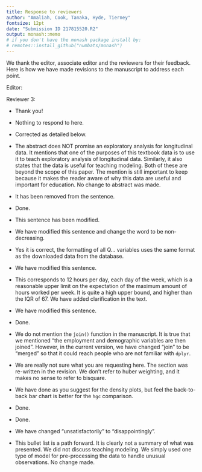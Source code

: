 ```yaml
---
title: Response to reviewers
author: "Amaliah, Cook, Tanaka, Hyde, Tierney"
fontsize: 12pt
date: "Submission ID 217815520.R2"
output: monash::memo
# if you don't have the monash package install by:
# remotes::install_github("numbats/monash")
---
```


We thank the editor, associate editor and the reviewers for their feedback. Here is how we have made revisions to the manuscript to address each point. 


Editor: \textcolor{violet}{The reviews are in general quite favorable and suggest that, subject to the minor revisions that the paper would be suitable for publication as part of the special issue on reproducibility and responsible workflow.} 

Reviewer 3: \textcolor{violet}{Thank you for this revision.  My minor comments and corrections are all well addressed, and I particularly commend the authors for their changes to Section 3.4.  It was a great idea to create a Shiny app showing the exploratory process that lead to your choice of threshold; this feels far more justifiable and reproducible than reporting the final number alone.}

* Thank you!

\section*{Associate editor}

\textcolor{violet}{While the data are interesting, the necessary details for a pedagogical application or case study are still largely missing. The manuscript reads more like a paper about the R package, something for a software journal. In my last review, I had missed that this was for a special issue, still I agree with the reviewer that the clear contributions to educators other than its use in class are plenty, but not fully described.}

* Nothing to respond to here.

\textcolor{violet}{The main item left to be addressed is polish. This twice-revised manuscript still contains several places where authors are missing words, awkward phrasing, or grammatical errors.}

* Corrected as detailed below.

\textcolor{violet}{The abstract promises a discussion of the process for cleaning data and exploratory analyses for longitudinal data. The latter is not provided, nor is a discussion about how that might be done in a class activity. This is a place for adding another clear contribution to educators. (Alternatively it can be deleted).}

* The abstract does NOT promise an exploratory analysis for longitudinal data. It mentions that one of the purposes of this textbook data is to use it to teach exploratory analysis of longitudinal data. Similarly, it also states that the data is useful for teaching modeling. Both of these are beyond the scope of this paper. The mention is still important to keep because it makes the reader aware of why this data are useful and important for education. No change to abstract was made.

\textcolor{violet}{(page 10, line 18) “these” is errant}

* It has been removed from the sentence.

\textcolor{violet}{(page 11, line 14) Providing one or two sentences about the use of pivot\_longer() would help readers gain insight and motivate clicking the link to the code.}

* Done.

\textcolor{violet}{(page 11, line 35) The sentence beginning “This information is provided” is missing at least one word.}

* This sentence has been modified. 

\textcolor{violet}{(page 12, line 49) There is still the error stating that education should only increase. Certainly, you mean non-decreasing.}

* We have modified this sentence and change the word to be non-decreasing. 

\textcolor{violet}{(page 13, line 24) I’m just checking that all Q... variables are correct. The formatting is inconsistent; e.g., Q3-8A versus Q1-3\_A}

* Yes it is correct, the formatting of all Q... variables uses the same format as the downloaded data from the database. 

\textcolor{violet}{(page 13, line 36) The sentence beginning “Our target variables” is missing at least one word.}

* We have modified this sentence. 

\textcolor{violet}{(page 14, line 20) Why is 84 hours the cut-off? This seems to be an arbitrary choice.}

* This corresponds to 12 hours per day, each day of the week, which is a reasonable upper limit on the expectation of the maximum amount of hours worked per week. It is quite a high upper bound, and higher than the IQR of 67. We have added clarification in the text.

\textcolor{violet}{(page 15, line 3) The sentence beginning “For stwork variable” is missing at least one word.}

* We have modified this sentence. 

\textcolor{violet}{(page 15, line 3)  It might be helpful for readers if you refer to variables as what they are and put the column title in parentheses.
}

* Done.

\textcolor{violet}{(page 15, line 15) Providing one or two sentences about the use of join() would help readers gain insight into what the authors are doing here.}

* We do not mention the `join()` function in the manuscript. It is true that we mentioned "the employment and demographic variables are then joined". However, in the current version, we have changed "join" to be "merged" so that it could reach people who are not familiar with `dplyr`. 

\textcolor{violet}{(page 22, line 5) The default for rlm is huber weighting which never applies a weight of 0. You may have meant bisquare, but that change should be discussed.}

* We are really not sure what you are requesting here. The section was re-written in the revision. We don't refer to huber weighting, and it makes no sense to refer to bisquare.

\textcolor{violet}{(page 28, figure 7) This is a helpful graph, but perhaps making the barplot “position dodge” and the density plots overlapping with transparency would sell your point better. This graphic makes the point, but the suggestions I made may produce more compelling evidence.}

* We have done as you suggest for the density plots, but feel the back-to-back bar chart is better for the `hgc` comparison.

\textcolor{violet}{(page 29, line 21) The sentence “The highest grade completed has some confusion” should be rewritten.}

* Done.

\textcolor{violet}{(page 29, line 37) Naming the function would be helpful for readers interested in using it.}

* Done.

\textcolor{violet}{(page 31, line 9) Certainly you don’t mean to say that you’ve created data ”unsatisfactorily far from” the original.}

* We have changed "unsatisfactorily" to "disappointingly".

\textcolor{violet}{(page 32, line 18-30) Here you describe some modeling (see first note). Re-framing this as a possible activity could be helpful to the reader. As it is written now it sounds like a summary (the section title) of what was presented – instead you can make it a path forward for the readers.}

* This bullet list is a path forward. It is clearly not a summary of what was presented. We did not discuss teaching modeling. We simply used one type of model for pre-processing the data to handle unusual observations. No change made.













